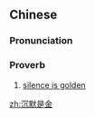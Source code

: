 ==Chinese==
{{zh-forms|type=211}}

===Pronunciation===
{{zh-pron
|m=chénmò shì jīn
|c=cam4 mak6 si6 gam1
|cat=prov
}}

===Proverb===
{{zh-proverb}}

# [[silence is golden]]

[[zh:沉默是金]]